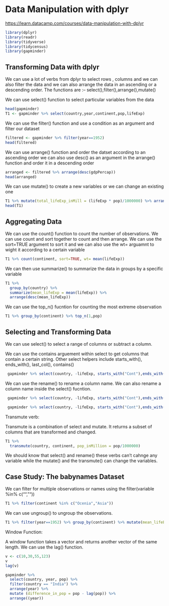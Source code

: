 # Data Manipulation with dplyr

<https://learn.datacamp.com/courses/data-manipulation-with-dplyr>

```r
library(dplyr)
library(readr)
library(tidyverse)
library(tidycensus)
library(gapminder)
```


##  Transforming Data with dplyr
We can use a lot of verbs from dplyr to select rows , columns and we can also filter the data and we can also arrange the data in an ascending or a descending order. 
The functions are :--  select(),filter(),arrange(),mutate()

We can use select() function to select particular variables from the data
```r
head(gapminder)
T1 <- gapminder %>% select(country,year,continent,pop,lifeExp)
```
We can use the filter() function and use a condition as an argument and filter our dataset 
```r
filtered <- gapminder %>% filter(year==1952)
head(filtered)
```
We can use arrange() function and order the datset according to an ascending order we can also use desc() as an argument in the arrange() function and order it in a descending order
```r
arranged <- filtered %>% arrange(desc(gdpPercap))
head(arranged)
```
We can use mutate() to create a new variables or we can change an existing one 

```r
T1 %>% mutate(total_lifeExp_inMill = (lifeExp * pop)/1000000) %>% arrange(desc(total_lifeExp_inMill))
head(T1)
```




## Aggregating Data
We can use the count() function to count the number of observations. We can use count and sort together to count and then arrange. We can use the sort=TRUE argument to sort it and we can also use the wt= arguamnt to wight it according to a certain variable

```r
T1 %>% count(continent, sort=TRUE, wt= mean(lifeExp))
```

We can then use summarize() to summarize the data in groups by a specific variable

```r
T1 %>% 
  group_by(country) %>% 
  summarize(mean_lifeExp = mean(lifeExp)) %>% 
  arrange(desc(mean_lifeExp))
```
We can use the top_n() fucntion for counting the most extreme observation
```r
T1 %>% group_by(continent) %>% top_n(1,pop)
```


## Selecting and Transforming Data
We can use select() to select a range of columns or subtract a column.

We can use the contains arguement within select to get columns that contain a certain string. Other select helpers include starts_with(), ends_with(), last_col(), contains()
```r
 gapminder %>% select(country, -lifeExp, starts_with("Cont"),ends_with("op"))

```
We can use the rename() to rename a column name. We can also rename a column name inside the select() fucntion.
```r
 gapminder %>% select(country, -lifeExp, starts_with("Cont"),ends_with("op")) %>% rename(population=pop)

```
```r
 gapminder %>% select(country, -lifeExp, starts_with("Cont"),ends_with("op"), population =pop)

```

Transmute verb:

Transmute is a combination of select and mutate. It returns a subset of columns that are transformed and changed.
```r
T1 %>%
  transmute(country, continent, pop_inMillion = pop/1000000)
```


We should know that select() and rename() these verbs can't cahnge any variable while the mutate() and the transmute() can change the variables.


## Case Study: The babynames Dataset

We can filter for multiple observations or names using the filter(variable %in% c("",""))
```r
T1 %>% filter(continent %in% c("Ocenia","Asia"))
```
We can use ungroup() to ungroup the observations.
```r
T1 %>% filter(year==1952) %>% group_by(continent) %>% mutate(mean_lifeExp = mean(lifeExp)) %>% ungroup() %>% mutate(fraction = lifeExp / mean_lifeExp)
```
Window Function:

A window function takes a vector and returns another vector of the same length. We can use the lag() function.
```r
v <- c(10,30,55,123)
v
lag(v)
```

```r
gapminder %>% 
  select(country, year, pop) %>%
  filter(country == "India") %>%
  arrange(year) %>%
  mutate (difference_in_pop = pop - lag(pop)) %>%
  arrange((year))
```



